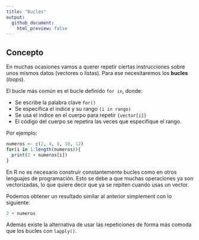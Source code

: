 ```yaml
---
title: "Bucles"
output: 
  github_document:
    html_preview: false
---
```


## Concepto

En muchas ocasiones vamos a querer repetir ciertas instrucciones sobre unos mismos datos (vectores o listas). Para ese necesitaremos los **bucles** (*loops*).

El bucle más común es el bucle definido `for in`, donde:

- Se escribe la palabra clave `for()`
- Se especifica el indice y su rango `(i in rango)`
- Se usa el indice en el cuerpo para repetir `{vector[i]}`
- El código del cuerpo se repetira las veces que especifique el rango.

Por ejemplo:

```r
numeros <- c(2, 4, 8, 10, 12)
for(i in 1:length(numeros)){
  print(2 + numeros[i])
}
```

En R no es necesario construir constantemente bucles como en otros lenguajes de programación. Esto se debe a que muchas operaciones ya son vectorizadas, lo que quiere decir que ya se repiten cuando usas un vector.

Podemos obtener un resultado similar al anterior simplement con lo siguiente:

```r
2 + numeros
```

Además existe la alternativa de usar las repeticiones de forma más comoda que los bucles con `lapply()`.
